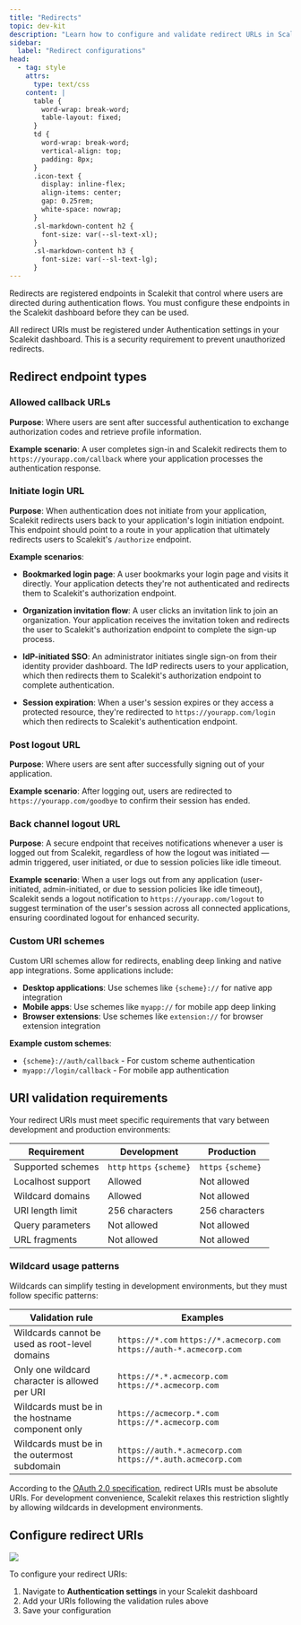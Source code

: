 ```yaml
---
title: "Redirects"
topic: dev-kit
description: "Learn how to configure and validate redirect URLs in Scalekit for secure authentication flows, including callback, login, logout, and back-channel logout endpoints."
sidebar:
  label: "Redirect configurations"
head:
  - tag: style
    attrs:
      type: text/css
    content: |
      table {
        word-wrap: break-word;
        table-layout: fixed;
      }
      td {
        word-wrap: break-word;
        vertical-align: top;
        padding: 8px;
      }
      .icon-text {
        display: inline-flex;
        align-items: center;
        gap: 0.25rem;
        white-space: nowrap;
      }
      .sl-markdown-content h2 {
        font-size: var(--sl-text-xl);
      }
      .sl-markdown-content h3 {
        font-size: var(--sl-text-lg);
      }
---
```



Redirects are registered endpoints in Scalekit that control where users are directed during authentication flows. You must configure these endpoints in the Scalekit dashboard before they can be used.

All redirect URIs must be registered under Authentication settings in your Scalekit dashboard. This is a security requirement to prevent unauthorized redirects.


## Redirect endpoint types

### Allowed callback URLs
**Purpose**: Where users are sent after successful authentication to exchange authorization codes and retrieve profile information.

**Example scenario**: A user completes sign-in and Scalekit redirects them to `https://yourapp.com/callback` where your application processes the authentication response.

### Initiate login URL
**Purpose**: When authentication does not initiate from your application, Scalekit redirects users back to your application's login initiation endpoint. This endpoint should point to a route in your application that ultimately redirects users to Scalekit's `/authorize` endpoint.

**Example scenarios**:

- **Bookmarked login page**: A user bookmarks your login page and visits it directly. Your application detects they're not authenticated and redirects them to Scalekit's authorization endpoint.

- **Organization invitation flow**: A user clicks an invitation link to join an organization. Your application receives the invitation token and redirects the user to Scalekit's authorization endpoint to complete the sign-up process.

- **IdP-initiated SSO**: An administrator initiates single sign-on from their identity provider dashboard. The IdP redirects users to your application, which then redirects them to Scalekit's authorization endpoint to complete authentication.

- **Session expiration**: When a user's session expires or they access a protected resource, they're redirected to `https://yourapp.com/login` which then redirects to Scalekit's authentication endpoint.

### Post logout URL
**Purpose**: Where users are sent after successfully signing out of your application.

**Example scenario**: After logging out, users are redirected to `https://yourapp.com/goodbye` to confirm their session has ended.

### Back channel logout URL
**Purpose**: A secure endpoint that receives notifications whenever a user is logged out from Scalekit, regardless of how the logout was initiated — admin triggered, user initiated, or due to session policies like idle timeout.

**Example scenario**: When a user logs out from any application (user-initiated, admin-initiated, or due to session policies like idle timeout), Scalekit sends a logout notification to `https://yourapp.com/logout` to suggest termination of the user's session across all connected applications, ensuring coordinated logout for enhanced security.

### Custom URI schemes

Custom URI schemes allow for redirects, enabling deep linking and native app integrations. Some applications include:
- **Desktop applications**: Use schemes like `{scheme}://` for native app integration
- **Mobile apps**: Use schemes like `myapp://` for mobile app deep linking
- **Browser extensions**: Use schemes like `extension://` for browser extension integration

**Example custom schemes**:
- `{scheme}://auth/callback` - For custom scheme authentication
- `myapp://login/callback` - For mobile app authentication


## URI validation requirements

Your redirect URIs must meet specific requirements that vary between development and production environments:



| Requirement | Development | Production |
| ----------- | ----------- | ---------- |
| Supported schemes | <span class="icon-text"><Icon name="approve-check" /> `http` <Icon name="approve-check" /> `https` <Icon name="approve-check" /> `{scheme}`</span> | <span class="icon-text"><Icon name="approve-check" /> `https` <Icon name="approve-check" /> `{scheme}`</span> |
| Localhost support | <span class="icon-text"><Icon name="approve-check" /> Allowed</span> | <span class="icon-text"><Icon name="error" /> Not allowed</span> |
| Wildcard domains | <span class="icon-text"><Icon name="approve-check" /> Allowed</span> | <span class="icon-text"><Icon name="error" /> Not allowed</span> |
| URI length limit | 256 characters | 256 characters |
| Query parameters | <span class="icon-text"><Icon name="error" /> Not allowed</span> | <span class="icon-text"><Icon name="error" /> Not allowed</span> |
| URL fragments | <span class="icon-text"><Icon name="error" /> Not allowed</span> | <span class="icon-text"><Icon name="error" /> Not allowed</span> |



### Wildcard usage patterns

Wildcards can simplify testing in development environments, but they must follow specific patterns:

| Validation rule                                                                     | Examples                                                                                                                                                                                                          |
| ----------------------------------------------------------------------------------- | ---------------------------------------------------------------------------------------------------------------------------------------------------------------------------------------------------------------- |
| Wildcards cannot be used as root-level domains                          | <div style="display: inline-flex; align-items: center; gap: 0.5rem;"><Icon name="error" /> `https://*.com`</div> <div style="display: inline-flex; align-items: center; gap: 0.5rem;"><Icon name="approve-check" /> `https://*.acmecorp.com`</div> <div style="display: inline-flex; align-items: center; gap: 0.5rem;"><Icon name="approve-check" /> `https://auth-*.acmecorp.com`</div> |
| Only one wildcard character is allowed per URI                                 | <div style="display: inline-flex; align-items: center; gap: 0.5rem;"><Icon name="error" /> `https://*.*.acmecorp.com`</div> <div style="display: inline-flex; align-items: center; gap: 0.5rem;"><Icon name="approve-check" /> `https://*.acmecorp.com`</div>                                                                            |
| Wildcards must be in the hostname component only     | <div style="display: inline-flex; align-items: center; gap: 0.5rem;"><Icon name="error" /> `https://acmecorp.*.com`</div> <div style="display: inline-flex; align-items: center; gap: 0.5rem;"><Icon name="approve-check" /> `https://*.acmecorp.com`</div>                                                                  |
| Wildcards must be in the outermost subdomain | <div style="display: inline-flex; align-items: center; gap: 0.5rem;"><Icon name="error" /> `https://auth.*.acmecorp.com`</div> <div style="display: inline-flex; align-items: center; gap: 0.5rem;"><Icon name="approve-check" /> `https://*.auth.acmecorp.com`</div>                                                        |

<Aside type="caution">
According to the <a href="https://tools.ietf.org/html/rfc6749#section-3.1.2" target="_blank">OAuth 2.0 specification</a>, redirect URIs must be absolute URIs. For development convenience, Scalekit relaxes this restriction slightly by allowing wildcards in development environments.
</Aside>

## Configure redirect URIs

![](@/assets/docs/redirects/screenshot.png)

To configure your redirect URIs:

1. Navigate to **Authentication settings** in your Scalekit dashboard
2. Add your URIs following the validation rules above
3. Save your configuration